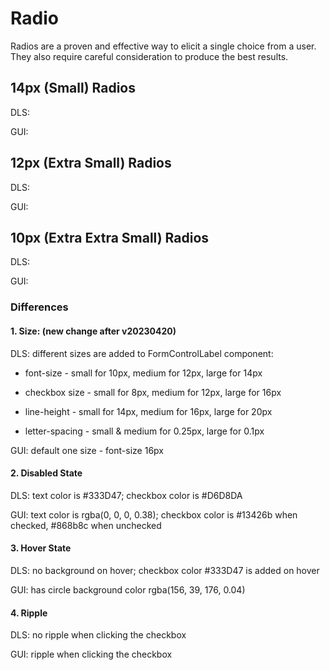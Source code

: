 <style>
  {`
    .flex {
      display: flex;
      align-items: center;
      gap: 16px;
      div {
        display: flex;
      }
    }
     .type {
      min-width: 40px;
    }
 `}
</style>



<Meta title="Radio Overview" />

# Radio

Radios are a proven and effective way to elicit a single choice from a user. They also require careful consideration to produce the best results.

## 14px (Small) Radios

<Canvas>
  <div>
    <div className="flex">
      <p className="type">DLS:</p>
      <Story of={RadioStories.LargeUnchecked} />
      <Story of={RadioStories.LargeChecked} />
      <Story of={RadioStories.LargeDisabledUnchecked} />
      <Story of={RadioStories.LargeDisabledChecked} />
    </div>
    <div className="flex">
      <p className="type">GUI:</p>
      <Story of={RadioGUIStories.LargeUnchecked} />
      <Story of={RadioGUIStories.LargeChecked} />
      <Story of={RadioGUIStories.LargeDisabledUnchecked} />
      <Story of={RadioGUIStories.LargeDisabledChecked} />
    </div>
  </div>
</Canvas>

## 12px (Extra Small) Radios

<Canvas>
  <div>
    <div className="flex">
      <p className="type">DLS:</p>
      <Story of={RadioStories.MediumUnchecked} />
      <Story of={RadioStories.MediumChecked} />
      <Story of={RadioStories.MediumDisabledUnchecked} />
      <Story of={RadioStories.MediumDisabledChecked} />
    </div>
    <div className="flex">
      <p className="type">GUI:</p>
      <Story of={RadioGUIStories.MediumUnchecked} />
      <Story of={RadioGUIStories.MediumChecked} />
      <Story of={RadioGUIStories.MediumDisabledUnchecked} />
      <Story of={RadioGUIStories.MediumDisabledChecked} />
    </div>
  </div>
</Canvas>

## 10px (Extra Extra Small) Radios

<Canvas>
  <div>
    <div className="flex">
      <p className="type">DLS:</p>
      <Story of={RadioStories.SmallUnchecked} />
      <Story of={RadioStories.SmallChecked} />
      <Story of={RadioStories.SmallDisabledUnchecked} />
      <Story of={RadioStories.SmallDisabledChecked} />
    </div>
    <div className="flex">
      <p className="type">GUI:</p>
      <Story of={RadioGUIStories.SmallUnchecked} />
      <Story of={RadioGUIStories.SmallChecked} />
      <Story of={RadioGUIStories.SmallDisabledUnchecked} />
      <Story of={RadioGUIStories.SmallDisabledChecked} />
    </div>
  </div>
</Canvas>

### Differences

#### 1. Size: (new change after v20230420)

DLS: different sizes are added to FormControlLabel component:

- font-size - small for 10px, medium for 12px, large for 14px

- checkbox size - small for 8px, medium for 12px, large for 16px

- line-height - small for 14px, medium for 16px, large for 20px

- letter-spacing - small & medium for 0.25px, large for 0.1px

GUI: default one size - font-size 16px

#### 2. Disabled State

DLS: text color is #333D47; checkbox color is #D6D8DA

GUI: text color is rgba(0, 0, 0, 0.38); checkbox color is #13426b when checked, #868b8c when unchecked

#### 3. Hover State

DLS: no background on hover; checkbox color #333D47 is added on hover

GUI: has circle background color rgba(156, 39, 176, 0.04)

#### 4. Ripple

DLS: no ripple when clicking the checkbox

GUI: ripple when clicking the checkbox
